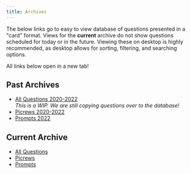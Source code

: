 ```yaml
---
title: Archives
---
```


The below links go to easy to view database of questions presented in a "card"
format. Views for the **current** archive do not show questions scheduled for
today or in the future. Viewing these on desktop is highly recommended, as
desktop allows for sorting, filtering, and searching options.

All links below open in a new tab!

## Past Archives

- [All Questions 2020-2022](https://airtable.com/shr0QCrhNa3YZcXoE)<br /> _This
  is a WIP. We are still copying questions over to the database!_
- [Picrews 2020-2022](https://airtable.com/shr1z6szXmfWVB5Cb)
- [Prompts 2022](https://airtable.com/shrtXt8E5Y7jndkXm)

## Current Archive

- [All Questions](https://airtable.com/shrDecyFWLVC8CdIf/tblgglQZGJYsjvbl8)
- [Picrews](https://airtable.com/shrpf8a42Z8Jih2Rt/tblgglQZGJYsjvbl8)
- [Prompts](https://airtable.com/shrbMx9nxf7NavPXN/tblgglQZGJYsjvbl8)
